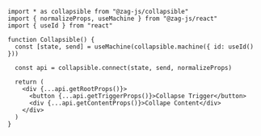 ```tsx
import * as collapsible from "@zag-js/collapsible"
import { normalizeProps, useMachine } from "@zag-js/react"
import { useId } from "react"

function Collapsible() {
  const [state, send] = useMachine(collapsible.machine({ id: useId() }))

  const api = collapsible.connect(state, send, normalizeProps)

  return (
    <div {...api.getRootProps()}>
      <button {...api.getTriggerProps()}>Collapse Trigger</button>
      <div {...api.getContentProps()}>Collape Content</div>
    </div>
  )
}
```
